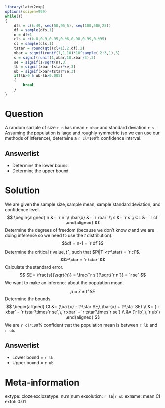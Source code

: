 ```r
library(latex2exp)
options(scipen=999)
while(T)
{
    dfs = c(6:49, seq(50,95,5), seq(100,500,25))
    df = sample(dfs,1)
    n = df+1
    cls = c(0.8,0.9,0.95,0.96,0.98,0.99,0.995)
    cl = sample(cls,1)
    tstar = round(qt((cl+1)/2,df),2)
    xbar = signif(runif(1,1,10)*10^sample(-2:3,1),3)
    s = signif(runif(1,xbar/10,xbar/3),3)
    se = signif(s/sqrt(n),3)
    lb = signif(xbar-tstar*se,3)
    ub = signif(xbar+tstar*se,3)
    if(lb>0 & ub-lb>0.005)
    {
        break
    }
}
```

Question
========

A random sample of size `r n` has mean `r xbar` and standard deviation `r s`. Assuming the population is large and roughly symmetric (so we can use our methods of inference), determine a `r cl*100`% confidence interval.

Answerlist
--------
* Determine the lower bound.
* Determine the upper bound.


Solution
========

We are given the sample size, sample mean, sample standard deviation, and confidence level.
$$
\begin{aligned}
n &= `r n` \\
\bar{x} &= `r xbar` \\
s &= `r s`\\
CL &= `r cl`
\end{aligned}
$$
Determine the degrees of freedom (because we don't know $\sigma$ and we are doing inference so we need to use the $t$ distribution).
$$df = n-1 = `r df`$$
Determine the critical $t$ value, $t^\star$, such that $P(|T|<t^\star) = `r cl`$.
$$t^\star = `r tstar` $$
Calculate the standard error. 
$$ SE = \frac{s}{\sqrt{n}} = \frac{`r s`}{\sqrt{`r n`}} = `r se` $$
We want to make an inference about the population mean.
$$\mu ~\approx~ \bar{x}\pm t^\star SE $$
Determine the bounds.
$$
\begin{aligned}
CI &= (\bar{x} - t^\star SE,\,\bar{x} + t^\star SE) \\
   &= (`r xbar` - `r tstar`\times`r se`,\,`r xbar` - `r tstar`\times`r se`) \\
   &= (`r lb`,\,`r ub`) 
\end{aligned}
$$
We are `r cl*100`% confident that the population mean is between `r lb` and `r ub`.

Answerlist
--------
* Lower bound = `r lb`
* Upper bound = `r ub`


Meta-information
============
extype: cloze
exclozetype: num|num
exsolution: `r lb`|`r ub`
exname: mean CI
extol: 0.01
